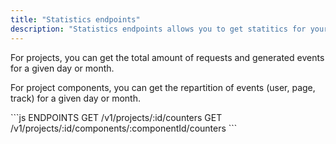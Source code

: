```yaml
---
title: "Statistics endpoints"
description: "Statistics endpoints allows you to get statitics for your projects or components."
---
```



<EdgeeSdk />

For projects, you can get the total amount of requests and generated events for a given day or month.

For project components, you can get the repartition of events (user, page, track) for a given day or month.

<RequestExample>
```js ENDPOINTS
GET /v1/projects/:id/counters
GET /v1/projects/:id/components/:componentId/counters
```
</RequestExample>
